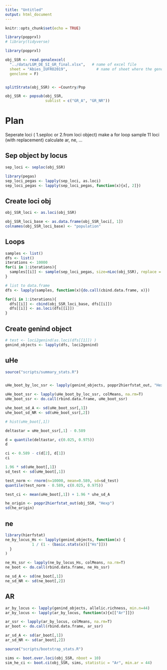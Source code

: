 ```yaml
---
title: "Untitled"
output: html_document
---
```


```r
knitr::opts_chunk$set(echo = TRUE)
```

```r
library(popprxl)
# library(tidyverse)
```

<!-- ## Load SSR data set -->
```r
library(popprxl)

obj_SSR <- read.genalexcel(
  "../data/LGM_DE_SI_GR_final.xlsx",   # name of excel file
  sheet = "Abies_IUFRO2019",             # name of sheet where the genotypes reside
  genclone = F) 


splitStrata(obj_SSR) <- ~Country/Pop
```

<!-- ##subset SSR dataset -->
```r
obj_SSR <- popsub(obj_SSR,
                  sublist = c("GR_A", "GR_NR"))
```

# Plan
Seperate loci ( 1.seploc or 2.from loci object)
make a for loop
        sample 11 loci (with replacement)
        calculate ar, ne, ...
        
        

## Sep object by locus
```r
sep_loci <- seploc(obj_SSR)

library(pegas)
sep_loci_pegas <- lapply(sep_loci, as.loci)
sep_loci_pegas <- lapply(sep_loci_pegas, function(x){x[, 2]})
```

## Create loci obj
```r
obj_SSR_loci <- as.loci(obj_SSR)

obj_SSR_loci_base <- as.data.frame(obj_SSR_loci[, 1])
colnames(obj_SSR_loci_base) <- "population"
```

## Loops
```r
samples <- list()
dfs <- list()
iterations <- 10000
for(i in 1:iterations){
  samples[[i]] <- sample(sep_loci_pegas, size=nLoc(obj_SSR), replace = TRUE)
}
```

```r
# list to data.frame
dfs <- lapply(samples, function(x){do.call(cbind.data.frame, x)})

for(i in 1:iterations){
  dfs[[i]] <- cbind(obj_SSR_loci_base, dfs[[i]])
  dfs[[i]] <- as.loci(dfs[[i]])
}
```

## Create genind object
```r
# test <- loci2genind(as.loci(dfs[[1]]) )
genind_objects <- lapply(dfs, loci2genind)
```

## uHe
```r
source("scripts/summary_stats.R")


uHe_boot_by_loc_ssr <- lapply(genind_objects, poppr2hierfstat_out, "Hexp")

uHe_boot_ssr <- lapply(uHe_boot_by_loc_ssr, colMeans, na.rm=T)
uHe_boot_ssr <- do.call(rbind.data.frame, uHe_boot_ssr)

uhe_boot_sd_A <- sd(uHe_boot_ssr[,1])
uhe_boot_sd_NR <- sd(uHe_boot_ssr[,2])
```

```r
# hist(uHe_boot[,1])

deltastar = uHe_boot_ssr[,1] - 0.589

d = quantile(deltastar, c(0.025, 0.975))
d

ci <- 0.589 - c(d[2], d[1])
ci
```

```r
1.96 * sd(uHe_boot[,1])
sd_test <- sd(uHe_boot[,1])

test_norm <- rnorm(n=10000, mean=0.589, sd=sd_test)
quantile(test_norm - 0.589, c(0.025, 0.975))
```

```r
test_ci <- mean(uHe_boot[,1]) + 1.96 * uhe_sd_A
```

```r
he_origin <- poppr2hierfstat_out(obj_SSR, "Hexp")
sd(he_origin)
```


## ne
```r
library(hierfstat)
ne_by_locus_Hs <- lapply(genind_objects, function(x) {
            1 / (1 - (basic.stats(x)[["Hs"]])) 
  }
)

ne_Hs_ssr <- lapply(ne_by_locus_Hs, colMeans, na.rm=T)
ne_boot <- do.call(rbind.data.frame, ne_Hs_ssr)

ne_sd_A <- sd(ne_boot[,1])
ne_sd_NR <- sd(ne_boot[,2])
```

## AR
```r
ar_by_locus <- lapply(genind_objects, allelic.richness, min.n=44)
ar_by_locus <- lapply(ar_by_locus, function(x){x[["Ar"]]})

ar_ssr <- lapply(ar_by_locus, colMeans, na.rm=T)
ar_boot <- do.call(rbind.data.frame, ar_ssr)

ar_sd_A <- sd(ar_boot[,1])
ar_sd_NR <- sd(ar_boot[,2])

```



```r
source("scripts/bootstrap_stats.R")

sims <- boot.over.loci(obj_SSR, nboot = 10)
sim_he_ci <- boot.ci(obj_SSR, sims, statistic = "Ar", min.ar = 44)
```

